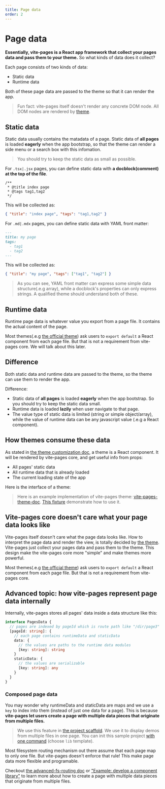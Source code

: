 ```yaml
---
title: Page data
order: 2
---
```


# Page data

**Essentially, vite-pages is a React app framework that collect your pages data and pass them to your theme.** So what kinds of data does it collect?

Each page consists of two kinds of data:

- Static data
- Runtime data

Both of these page data are passed to the theme so that it can render the app.

> Fun fact: vite-pages itself doesn't render any concrete DOM node. All DOM nodes are rendered by [theme](/theme-customization).

## Static data

Static data usually contains the matadata of a page. Static data of **all pages** is loaded **eagerly** when the app bootstrap, so that the theme can render a side menu or a search box with this infomation.

> You should try to keep the static data as small as possible.

For `.tsx|.jsx` pages, you can define static data with **a docblock(comment) at the top of the file**.

```tsx
/**
 * @title index page
 * @tags tag1,tag2
 */
```

This will be collected as:

```json
{ "title": "index page", "tags": "tag1,tag2" }
```

For `.md|.mdx` pages, you can define static data with YAML front matter:

```md
---
title: my page
tags:
  - tag1
  - tag2
---
```

This will be collected as:

```json
{ "title": "my page", "tags": ["tag1", "tag2"] }
```

> As you can see, YAML front matter can express some simple data structure(.e.g array), while a docblock's properties can only express strings. A qualified theme should understand both of these.

## Runtime data

Runtime page data is whatever value you export from a page file. It contains the actual content of the page.

Most themes(.e.g [the official theme](/official-theme)) ask users to `export default` a React component from each page file. But that is not a requirement from vite-pages core. We will talk about this later.

## Difference

Both static data and runtime data are passed to the theme, so the theme can use them to render the app.

Difference:

- Static data of **all pages** is loaded **eagerly** when the app bootstrap. So you should try to keep the static data small.
- Runtime data is loaded **lazily** when user navigate to that page.
- The value type of static data is limited (string or simple object/array), while the value of runtime data can be any javascript value (.e.g a React component).

## How themes consume these data

As stated in [the theme customization doc](/theme-customization), a theme is a React component. It will be rendered by vite-pages core, and get useful info from props:

- All pages' static data
- All runtime data that is already loaded
- The current loading state of the app

Here is the interface of a theme:


> Here is an example implementation of vite-pages theme: [vite-pages-theme-doc](https://github.com/vitejs/vite-plugin-react-pages/blob/main/packages/theme-doc/src/index.tsx). [This fixture](https://github.com/vitejs/vite-plugin-react-pages/blob/main/packages/playground/use-theme-doc/pages/_theme.tsx) demonstrate how to use it.

## Vite-pages core doesn't care what your page data looks like

Vite-pages itself doesn't care what the page data looks like. How to interpret the page data and render the view, is totally decided by [the theme](/theme-customization). Vite-pages just collect your pages data and pass them to the theme. This design make the vite-pages core more "simple" and make themes more powerful.

Most themes(.e.g [the official theme](/official-theme)) ask users to `export default` a React component from each page file. But that is not a requirement from vite-pages core.

## Advanced topic: how vite-pages represent page data internally

Internally, vite-pages stores all pages' data inside a data structure like this:

```ts
interface PagesData {
  // pages are indexed by pageId which is route path like "/dir/page3"
  [pageId: string]: {
    // each page contains runtimeData and staticData
    data: {
      // the values are paths to the runtime data modules
      [key: string]: string
    }
    staticData: {
      // the values are serializable
      [key: string]: any
    }
  }
}
```

### Composed page data

You may wonder why runtimeData and staticData are maps and we use a `key` to index into them (instead of just one data for a page). This is because **vite-pages let users create a page with multiple data pieces that originate from multiple files.**

> We use this feature in [the project scaffold](https://github.com/vitejs/vite-plugin-react-pages/blob/main/packages/create-project/template-lib/docs/vite.config.ts). We use it to display demos from multiple files in one page. You can init this sample project [with one command](/) (choose `lib` template).

Most filesystem routing mechanism out there assume that each page map to only one file. But vite-pages doesn't enforce that rule! This make page data more flexible and programable.

Checkout [the advanced-fs-routing doc](/advanced-fs-routing) or ["Example: develop a component library"](/examples/component-library) to learn more about how to create a page with multiple data pieces that originate from multiple files.
